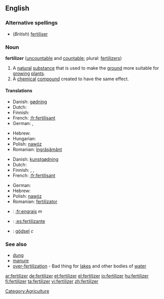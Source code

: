 ==English==

===Alternative spellings===
*(''British'') [[fertiliser]]

===Noun===
'''fertilizer''' ([[uncountable]] and [[countable]]; plural: [[fertilizers]])

# A [[natural]] [[substance]] that is used to make the [[ground]] more suitable for [[grow]]ing [[plant]]s. 
# A [[chemical]] [[compound]] created to have the same effect.

====Translations====
{{trans-top|a natural substance that is used to make the ground more suitable for growing plants}}
* Danish: [[gødning]] {{c}}
* Dutch: {{t+|nl|mest|m}}
* Finnish: {{t-|fi|lannoite}}
* French: [[:fr:fertilisant]]
* German: {{t+|de|Dünger|m}}, {{t-|de|Düngemittel|n}}
{{trans-mid}}
* Hebrew: {{t-|he|דשן|m|tr=deshen|sc=Hebr}}
* Hungarian: {{t+|hu|trágya}}
* Polish: [[nawóz]] {{m}}
* Romanian: [[îngrăşământ]] {{n}}
{{trans-bottom}}

{{trans-top|a chemical compound created to have the same effect.}}
* Danish: [[kunstgødning]] {{c}}
* Dutch: {{t+|nl|kunstmest|m}}
* Finnish: {{t-|fi|lannoite}}, {{t-|fi|apulanta}}, {{t-|fi|keinolannoite}}
* French: [[:fr:fertilisant]]
{{trans-mid}}
* German: {{Ü|de|Handelsdünger|m}}
* Hebrew: {{t-|he|דשן|m|tr=deshen|sc=Hebr}}
* Polish: [[nawóz]] {{m}}
* Romanian: [[fertilizator]] {{n}}
{{trans-bottom}}

{{checktrans-top}}
*{{ttbc|French}}: [[:fr:engrais]] ''m''
*{{ttbc|Spanish}}: [[:es:fertilizante]]
*{{ttbc|Swedish}}: [[gödsel]] ''c''
{{checktrans-bottom}}

===See also===
*[[dung]]
*[[manure]]
*[[over-fertilization]] - Bad thing for [[lake]]s and other bodies of [[water]]

[[Category:Agriculture]]

[[ar:fertilizer]]
[[de:fertilizer]]
[[et:fertilizer]]
[[el:fertilizer]]
[[io:fertilizer]]
[[hu:fertilizer]]
[[fi:fertilizer]]
[[ta:fertilizer]]
[[vi:fertilizer]]
[[zh:fertilizer]]